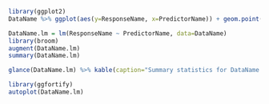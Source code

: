 ```r
library(ggplot2)
DataName %>% ggplot(aes(y=ResponseName, x=PredictorName)) + geom.point() + geom_smooth(method="lm")
```

```r
DataName.lm = lm(ResponseName ~ PredictorName, data=DataName)
library(broom)
augment(DataName.lm)
summary(DataName.lm)
```


```r
glance(DataName.lm) %>% kable(caption="Summary statistics for DataName.lm.")
```

```r
library(ggfortify)
autoplot(DataName.lm)
```
